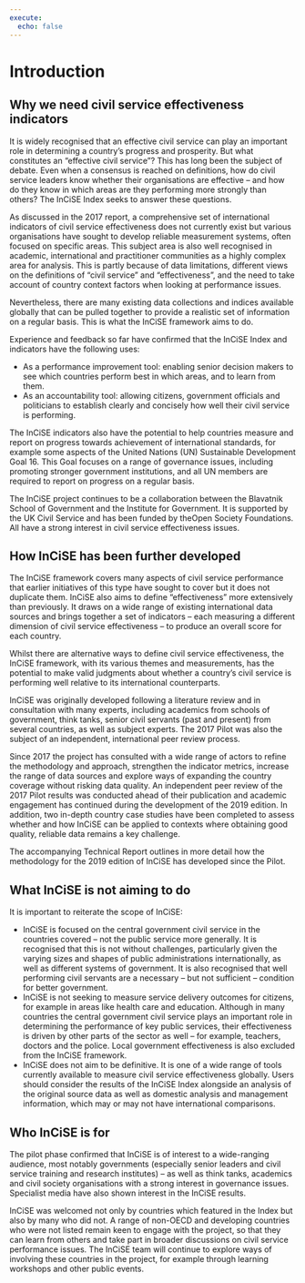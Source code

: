 ```yaml
---
execute:
  echo: false
---
```


# Introduction {#sec-introduction}

## Why we need civil service effectiveness indicators {#sec-why-need}

It is widely recognised that an effective civil service can play an important
role in determining a country's progress and prosperity. But what constitutes
an "effective civil service"? This has long been the subject of debate. Even
when a consensus is reached on definitions, how do civil service leaders know
whether their organisations are effective – and how do they know in which
areas are they performing more strongly than others? The InCiSE Index seeks to
answer these questions.

As discussed in the 2017 report, a comprehensive set of international
indicators of civil service effectiveness does not currently exist but various
organisations have sought to develop reliable measurement systems, often
focused on specific areas. This subject area is also well recognised in
academic, international and practitioner communities as a highly complex area
for analysis. This is partly because of data limitations, different views on
the definitions of "civil service" and "effectiveness", and the need to take
account of country context factors when looking at performance issues.

Nevertheless, there are many existing data collections and indices available
globally that can be pulled together to provide a realistic set of information
on a regular basis. This is what the InCiSE framework aims to do.

Experience and feedback so far have confirmed that the InCiSE Index and
indicators have the following uses:

* As a performance improvement tool: enabling senior decision makers to see
  which countries perform best in which areas, and to learn from them.
* As an accountability tool: allowing citizens, government officials and
  politicians to establish clearly and concisely how well their civil service
  is performing.

The InCiSE indicators also have the potential to help countries measure and
report on progress towards achievement of international standards, for example
some aspects of the United Nations (UN) Sustainable Development Goal 16. This
Goal focuses on a range of governance issues, including promoting stronger
government institutions, and all UN members are required to report on progress
on a regular basis.

The InCiSE project continues to be a collaboration between the Blavatnik School
of Government and the Institute for Government. It is supported by the UK Civil
Service and has been funded by theOpen Society Foundations. All have a strong
interest in civil service effectiveness issues.

## How InCiSE has been further developed {#sec-how-developed}

The InCiSE framework covers many aspects of civil service performance that
earlier initiatives of this type have sought to cover but it does not
duplicate them. InCiSE also aims to define "effectiveness"  more extensively
than previously. It draws on a wide range of existing international data
sources and brings together a set of indicators – each measuring a different
dimension of civil service effectiveness – to produce an overall score for each
country.

Whilst there are alternative ways to define civil service effectiveness, the
InCiSE framework, with its various themes and measurements, has the potential
to make valid judgments about whether a country's civil service is performing
well relative to its international counterparts.

InCiSE was originally developed following a literature review and in
consultation with many experts, including academics from schools of government,
think tanks, senior civil servants (past and present) from several countries,
as well as subject experts. The 2017 Pilot was also the subject of an
independent, international peer review process.

Since 2017 the project has consulted with a wide range of actors to refine the
methodology and approach, strengthen the indicator metrics, increase the range
of data sources and explore ways of expanding the country coverage without
risking data quality. An independent peer review of the 2017 Pilot results was
conducted ahead of their publication and academic engagement has continued
during the development of the 2019 edition. In addition, two in-depth country
case studies have been completed to assess whether and how InCiSE can be
applied to contexts where obtaining good quality, reliable data remains a
key challenge.

The accompanying Technical Report outlines in more detail how the methodology
for the 2019 edition of InCiSE has developed since the Pilot.

## What InCiSE is not aiming to do {#sec-not-aiming}

It is important to reiterate the scope of InCiSE:

* InCiSE is focused on the central government civil service in the countries
  covered – not the public service more generally. It is recognised that this
  is not without challenges, particularly given the varying sizes and shapes
  of public administrations internationally, as well as different systems of
  government. It is also recognised that well performing civil servants are a
  necessary – but not sufficient – condition for better government.
* InCiSE is not seeking to measure service delivery outcomes for citizens,
  for example in areas like health care and education. Although in many
  countries the central government civil service plays an important role in
  determining the performance of key public services, their effectiveness is
  driven by other parts of the sector as well – for example, teachers, doctors
  and the police. Local government effectiveness is also excluded from the
  InCiSE framework.
* InCiSE does not aim to be definitive. It is one of a wide range of tools
  currently available to measure civil service effectiveness globally. Users
  should consider the results of the InCiSE Index alongside an analysis of
  the original source data as well as domestic analysis and management
  information, which may or may not have international comparisons.

## Who InCiSE is for {#sec-who-for}

The pilot phase confirmed that InCiSE is of interest to a wide-ranging
audience, most notably governments (especially senior leaders and civil service
training and research institutes) – as well as think tanks, academics and civil
society organisations with a strong interest in governance issues. Specialist
media have also shown interest in the InCiSE results.

InCiSE was welcomed not only by countries which featured in the Index but also
by many who did not. A range of non-OECD and developing countries who were not
listed remain keen to engage with the project, so that they can learn from
others and take part in broader discussions on civil service performance
issues. The InCiSE team will continue to explore ways of involving these
countries in the project, for example through learning workshops and other
public events.
